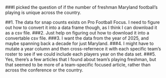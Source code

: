 ###I picked the question of if the number of freshman Maryland football's playing is unique across the country. 

##1. The data for snap counts exists on Pro Football Focus. I need to figure out how to convert it into a data frame though, as I think I can download it as a csv file. 
###2. Just help on figuring out how to download it into a convertable csv file. 
###3. I want the data from the year of 2025, and maybe spanning back a decade for just Maryland.
###4. I might have to mutate a year column and then cross-refernece it with each specific team's roster to see if we could include each players year on the data set.
###5. Yes, there's a few articles that I found about team's playing freshman, but that seemed to be more of a team-specific focused article, rather than across the conference or the country.